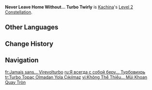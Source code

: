 {{Constellation Infobox
|image         = Constellation Never Leave Home Without... Turbo Twirly.png
|character     = Kachina
|level         = 2
|description   = When Kachina uses "Time to Get Serious!", she will regain 20 Nightsoul points. If there is no Turbo Twirly belonging to her on the field, she will enter Nightsoul's Blessing and summon one.
|scale_att1    = 
|scale_att2    = 
|utility1      = Nightsoul Point
|utility2      = 
}}
'''Never Leave Home Without... Turbo Twirly''' is [[Kachina]]'s [[Level 2 Constellation]].
<!--
==Gameplay Notes==
--><!--
==Preview==
{Preview
|file = Never Leave Home Without... Turbo Twirly Preview
}
-->
==Other Languages==
{{Other Languages
|en       = Never Leave Home Without... Turbo Twirly
|zhs      = 不能少了…冲天转转
|zhs_rm   = Bùnéng Shǎole... Chōngtiān Zhuànzhuan
|zht      = 不能少了…沖天轉轉
|zht_rm   = Bùnéng Shǎole... Chōngtiān Zhuànzhuan
|zh_tl    = Cannot be Without... Turbo Twirly
|ja       = ぐるぐるコマちゃん、 ずっと一緒だよ！
|ja_rm    = Guruguru Mako-chan, Zutto Issho da yo!
|ja_tl    = 
|ko       = 쌩쌩이가 없어선 안 돼…
|ko_rm    = 
|ko_tl    = 
|es       = Nunca puede faltar... ¡mi turbogirador!
|es_tl    = I Can't Never Go Without... My Turbospinner!
|fr       = Jamais sans... Virevolturbo
|fr_tl    = Never Without... Turbo Twirly
|ru       = Я всегда с собой беру... Турбовихрь
|ru_tl    = I Always Take With Me... Turbotwirl
|th       = Never Leave Home Without... Turbo Twirly
|vi       = Không Thể Thiếu... Mũi Khoan Quay Tròn
|vi_tl    = 
|de       = Niemals das Haus verlassen ohne ... den kleinen Wirbelwind
|de_tl    = Never Leave the House Without... the Little Whirlwind
|id       = Never Leave Home Without... Turbo Twirly
|pt       = Nunca Saia de Casa Sem... Pirueta Turbo
|pt_tl    = 
|tr       = Turbo Topaç Olmadan Yola Çıkılmaz
|tr_tl    = 
|it       = Mai uscire di casa senza... Trottolino
|it_tl    = 
}}

==Change History==
{{Change History|5.0}}

==Navigation==
{{Talent Navbox|Kachina}}

[[fr:Jamais sans... Virevolturbo]]
[[ru:Я всегда с собой беру... Турбовихрь]]
[[tr:Turbo Topaç Olmadan Yola Çıkılmaz]]
[[vi:Không Thể Thiếu... Mũi Khoan Quay Tròn]]